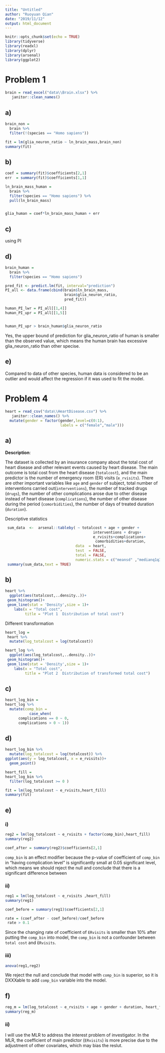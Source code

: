 ```yaml
---
title: "Untitled"
author: "Ruoyuan Qian"
date: "2019/11/12"
output: html_document
---
```


```r
knitr::opts_chunk$set(echo = TRUE)
library(tidyverse)
library(readxl)
library(dplyr)
library(arsenal)
library(ggplot2)
```

# Problem 1
```r
brain = read_excel("data\\Brain.xlsx") %>% 
   janitor::clean_names()
```

## a)
```r
brain_non = 
  brain %>% 
  filter(!(species == "Homo sapiens"))

fit = lm(glia_neuron_ratio ~ ln_brain_mass,brain_non) 
summary(fit)
```

## b)
```r
coef = summary(fit)$coefficients[2,1]
err  = summary(fit)$coefficients[1,1]

ln_brain_mass_human = 
  brain %>% 
  filter(species == "Homo sapiens") %>% 
  pull(ln_brain_mass)


glia_human = coef*ln_brain_mass_human + err
```
## c)
 using PI
 
## d)
```r
brain_human = 
  brain %>% 
  filter(species == "Homo sapiens")

pred_fit <- predict.lm(fit, interval="prediction") 
PI_all <- data.frame(cbind(brain$ln_brain_mass,
                           brain$glia_neuron_ratio,
                           pred_fit))

human_PI_lwr = PI_all[[1,4]]
human_PI_upr = PI_all[[1,5]]


human_PI_upr > brain_human$glia_neuron_ratio
```

Yes, the upper bound of prediction for glia_neuron_ratio of human is smaller than the observed value, which means the human brain has excessive glia_neuron_ratio than other specise. 

## e) 


Compared to data of other species, human data is considered to be an outlier and would affect the regression if it was used to fit the model.

# Problem 4

```r
heart = read_csv("data\\HeartDisease.csv") %>% 
   janitor::clean_names() %>% 
  mutate(gender = factor(gender,level=c(0:1),
                         labels = c("female","male")))
```

## a)

**Description**:

The dataset is collected by an insurance company about the total cost of heart disease and other relevant events caused by heart disease. The main outcome is total cost from the heart disease (`totalcost`), and the main predictor is the number of emergency room (ER) visits (`e_rvisits`). There are other important variables like `age` and `gender` of subject, total number of interventions carried out(`interventions`), the number of tracked drugs (`drugs`), the number of other complications arose due to other disease instead of heart disease (`complications`), the number of other disease during the period (`comorbidities`), the number of days of treated duration (`duration`).

Descriptive statistics
```r
 sum_data  <-  arsenal::tableby( ~ totalcost + age + gender +
                                        interventions + drugs+
                                        e_rvisits+complications+
                                         comorbidities+duration, 
                                data  = heart,
                                test  = FALSE, 
                                total = FALSE,
                                numeric.stats = c("meansd" ,"medianq1q3","range" ) )
 summary(sum_data,text = TRUE)
```

## b)
```r
heart %>% 
  ggplot(aes(totalcost,..density..))+
 geom_histogram()+
 geom_line(stat = 'Density',size = 1)+
    labs(x = "Total cost",
         title = "Plot 1  Distribution of total cost")
```

Different transformation
```r
heart_log = 
 heart %>% 
  mutate(log_totalcost = log(totalcost))

heart_log %>% 
  ggplot(aes(log_totalcost,..density..))+
 geom_histogram()+
 geom_line(stat = 'Density',size = 1)+
    labs(x = "Total cost",
         title = "Plot 2  Distribution of transformed total cost")
```

## c)
```r
heart_log_bin = 
heart_log %>% 
  mutate(comp_bin = 
           case_when(
      complications == 0 ~ 0,
      complications > 0 ~ 1))
```

## d)
```r
heart_log_bin %>% 
  mutate(log_totalcost = log(totalcost)) %>% 
ggplot(aes(y = log_totalcost, x = e_rvisits))+
  geom_point()
```

```r
heart_fill = 
heart_log_bin %>% 
  filter(log_totalcost >= 0 )

fit = lm(log_totalcost ~ e_rvisits,heart_fill)
summary(fit)
```

## e)

### i)
```r
reg2 = lm(log_totalcost ~ e_rvisits + factor(comp_bin),heart_fill)
summary(reg2)

coef_after = summary(reg2)$coefficients[2,1]
```

`comp_bin` is an effect modifier because the p-value of coefficient of `comp_bin` in "having complication level" is significantly small at 0.05 significant level, which means we should reject the null and conclude that there is a significant difference between 

### ii)
```r
reg1 = lm(log_totalcost ~ e_rvisits ,heart_fill)
summary(reg1)

coef_before = summary(reg1)$coefficients[2,1]
```
```r
rate = (coef_after - coef_before)/coef_before
 rate > 0.1 

```

Since the changing rate of coefficient of `ERvisits` is smaller than 10% after putting the `comp_bin` into model, the `comp_bin` is not a confounder between `total cost` and `ERvisits`.

### iii)
```r
anova(reg1,reg2)
```

We reject the null and conclude that model with `comp_bin` is superior, so it is DXXXable to add `comp_bin` variable into the model.

## f)
```r
reg_m = lm(log_totalcost ~ e_rvisits + age + gender + duration, heart_fill)
summary(reg_m)
```


### ii) 

I will use the MLR to address the interest problem of investigator. In the MLR, the coefficient of main predictor (`ERvisits`) is more precise due to the adjustment of other covariates, which may bias the reslut.
